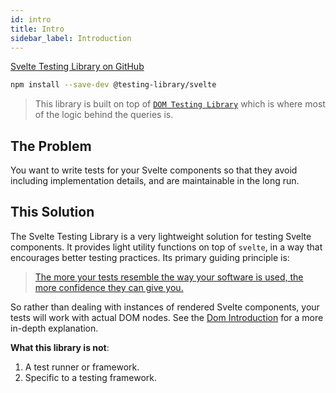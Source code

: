 ```yaml
---
id: intro
title: Intro
sidebar_label: Introduction
---
```


[Svelte Testing Library on GitHub][gh]

[gh]: https://github.com/testing-library/svelte-testing-library

```bash npm2yarn
npm install --save-dev @testing-library/svelte
```

> This library is built on top of [`DOM Testing Library`](dom-testing-library/intro.mdx) which is where most of the logic behind the queries is.

## The Problem

You want to write tests for your Svelte components so that they avoid including implementation details, and are maintainable in the long run.

## This Solution

The Svelte Testing Library is a very lightweight solution for testing Svelte components. It provides light utility functions on top of `svelte`, in a way that encourages better testing practices. Its primary guiding principle is:

> [The more your tests resemble the way your software is used, the more confidence they can give you.](https://twitter.com/kentcdodds/status/977018512689455106)

So rather than dealing with instances of rendered Svelte components, your tests will work with actual DOM nodes. See the [Dom Introduction][dom-solution-explainer] for a more in-depth explanation.

[dom-solution-explainer]: ../dom-testing-library/intro.mdx#this-solution
[react-solution-explainer]: ../react-testing-library/intro.mdx#this-solution

**What this library is not**:

1.  A test runner or framework.
2.  Specific to a testing framework.
